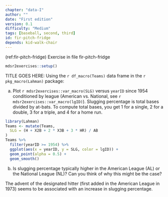 ```yaml
---
chapter: "data-I"
author: ""
date: "First edition"
version: 0.1
difficulty: "Medium"
tags: [baseball, second, third]
id: fir-pitch-fridge 
depends: kid-walk-chair
---
```


(ref:fir-pitch-fridge) Exercise in file fir-pitch-fridge

```r
mdsr2exercises::setup()
```

TITLE GOES HERE: Using the `r df_macro(Teams)` data frame in the `r pkg_macro(Lahman)` package:

a. Plot `r mdsr2exercises::var_macro(SLG)` versus `yearID` since 1954 conditioned by league (American vs. National, see `r mdsr2exercises::var_macro(lgID)`). Slugging percentage is total bases divided by at-bats. To compute total bases, you get 1 for a single, 2 for a double, 3 for a triple, and 4 for a home run.

<!--begin-answer-->
```r
library(Lahman)
Teams <- mutate(Teams,
  SLG = (H + X2B + 2 * X3B + 3 * HR) / AB
)
Teams %>%
  filter(yearID >= 1954) %>%
  ggplot(aes(x = yearID, y = SLG, color = lgID)) +
  geom_point(alpha = 0.5) +
  geom_smooth()
```
<!--end-answer-->

b. Is slugging percentage typically higher in the American League (AL) or the National League (NL)? Can you think of why this might be the case? 

<!--begin-answer-->  
The advent of the designated hitter (first added in the American League in 1973) seems to be associated with an increase in slugging percentage. 

<!--end-answer-->
